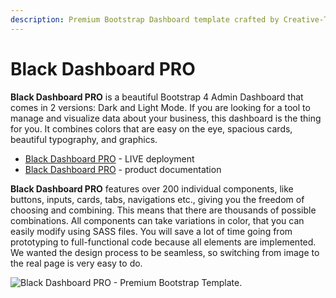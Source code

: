 ```yaml
---
description: Premium Bootstrap Dashboard template crafted by Creative-Tim
---
```


# Black Dashboard PRO

**Black Dashboard PRO** is a beautiful Bootstrap 4 Admin Dashboard that comes in 2 versions: Dark and Light Mode. If you are looking for a tool to manage and visualize data about your business, this dashboard is the thing for you. It combines colors that are easy on the eye, spacious cards, beautiful typography, and graphics.

- [Black Dashboard PRO](https://bit.ly/3h5oRBI) - LIVE deployment
- [Black Dashboard PRO](https://bit.ly/3eq8HkR) - product documentation

**Black Dashboard PRO** features over 200 individual components, like buttons, inputs, cards, tabs, navigations etc., giving you the freedom of choosing and combining. This means that there are thousands of possible combinations. All components can take variations in color, that you can easily modify using SASS files. You will save a lot of time going from prototyping to full-functional code because all elements are implemented. We wanted the design process to be seamless, so switching from image to the real page is very easy to do.

![Black Dashboard PRO - Premium Bootstrap Template.](../../../static/assets/docs-cover-black-dashboard-pro.jpg)
